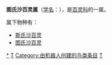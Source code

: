 {{Automatic Taxobox
| taxon = Eremalauda
| authority = Sclater, WL, 1926
| subdivision_ranks = [[物种|种]]
| subdivision = 见正文
}}

'''图氏沙百灵属'''（[[学名|学名]]：{{lang|la|''Eremalauda''}}），是[[百灵科|百灵科]]的一属。

属下物种有：
* [[斯氏沙百灵|斯氏沙百灵]] {{lang|la|''Eremalauda starki''}}
* [[图氏沙百灵|图氏沙百灵]] {{lang|la|''Eremalauda dunni''}}
{{Taxonbar}}
[[Category:图氏沙百灵属|*]]
[[Category:百灵科|T]]
[[Category:由机器人创建的鸟类条目|Category:由机器人创建的鸟类条目]]
[[Category:_1926年描述的分类群|T]]